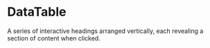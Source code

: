 # DataTable

A series of interactive headings arranged vertically, each revealing a section of content when clicked.


